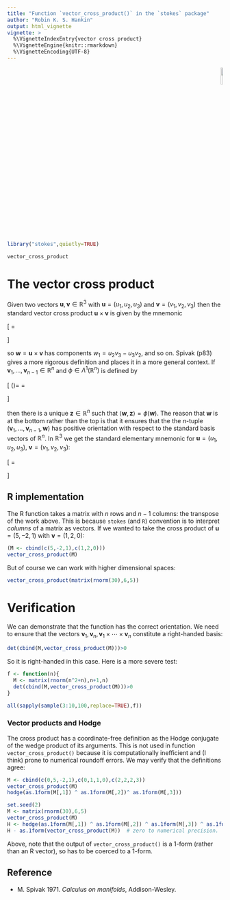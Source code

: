 ```yaml
---
title: "Function `vector_cross_product()` in the `stokes` package"
author: "Robin K. S. Hankin"
output: html_vignette
vignette: >
  %\VignetteIndexEntry{vector cross product}
  %\VignetteEngine{knitr::rmarkdown}
  %\VignetteEncoding{UTF-8}
---
```


<p style="text-align: right;">
![](`r system.file("help/figures/stokes.png", package = "stokes")`){width=10%}
</p>

```r
library("stokes",quietly=TRUE)
```

```r
vector_cross_product
```

# The vector cross product

Given two vectors $\mathbf{u},\mathbf{v}\in\mathbb{R}^3$ with
$\mathbf{u}=(u_1,u_2,u_3)$ and $\mathbf{v}=(v_1,v_2,v_3)$ then the
standard vector cross product $\mathbf{u}\times\mathbf{v}$ is given by
the mnemonic

\[
\mathbf{u}\times\mathbf{v}=
\mathrm{det}
\begin{pmatrix} i & j & k \\ u_1&u_2&u_3\\ v_1&v_2&v_3
\end{pmatrix}
\]

so $\mathbf{w}=\mathbf{u}\times\mathbf{v}$ has components
$w_1=u_2v_3-u_3v_2$, and so on.  Spivak (p83) gives a more rigorous
definition and places it in a more general context.  If
$\mathbf{v}_1,\ldots,\mathbf{v}_{n-1}\in\mathbb{R}^n$ and
$\phi\in\Lambda^1\left(\mathbb{R}^n\right)$ is defined by

\[
\phi(\mathbf{w})=\mathrm{det}
\begin{pmatrix} 
\mathbf{v}_1\\
\vdots\\
\mathbf{v}_n\\
\mathbf{w}
\end{pmatrix}
=
\mathrm{det}
\begin{pmatrix} 
v_1^1&\ldots& v_1^n\\
\vdots&\ddots&\vdots\\
v_{n-1}^1&\ldots& v_{n-1}^n\\
w_{n-1}&\ldots& w_{n-1}
\end{pmatrix}
\]

then there is a unique $\mathbf{z}\in\mathbb{R}^n$ such that
$\left\langle\mathbf{w},\mathbf{z}\right\rangle=\phi(\mathbf{w})$.
The reason that $\mathbf{w}$ is at the bottom rather than the top is
that it ensures that the the $n$-tuple
$(\mathbf{v}_1,\ldots,\mathbf{v}_{n-1},\mathbf{w})$ has positive
orientation with respect to the standard basis vectors of
$\mathbb{R}^n$.  In $\mathbb{R}^3$ we get the standard elementary
mnemonic for $\mathbf{u}=(u_1,u_2,u_3)$, $\mathbf{v}=(v_1,v_2,v_3)$:

\[
\mathbf{u}\times\mathbf{v}=
\mathrm{det}
\begin{pmatrix}
i&j&k\\
u_1&u_2&u_3\\
v_1&v_2&v_3
\end{pmatrix}
\]


## R implementation {-}

The R function \code{vector_cross_product()} takes a matrix with $n$
rows and $n-1$ columns: the transpose of the work above.  This is
because `stokes` (and `R`) convention is to interpret _columns_ of a
matrix as vectors.  If we wanted to take the cross product of
$\mathbf{u}=(5,-2,1)$ with $\mathbf{v}=(1,2,0)$:

```r
(M <- cbind(c(5,-2,1),c(1,2,0)))
vector_cross_product(M)
```

But of course we can work with higher dimensional spaces:

```r
vector_cross_product(matrix(rnorm(30),6,5))
```

# Verification

We can demonstrate that the function has the correct orientation.  We
need to ensure that the vectors
$\mathbf{v}_1,\mathbf{v}_n,\mathbf{v}_1\times\cdots\times\mathbf{v}_n$
constitute a right-handed basis:

```r
det(cbind(M,vector_cross_product(M)))>0
```

So it is right-handed in this case.  Here is a more severe test:

```r
f <- function(n){
  M <- matrix(rnorm(n^2+n),n+1,n)
  det(cbind(M,vector_cross_product(M)))>0
}

all(sapply(sample(3:10,100,replace=TRUE),f))
```

### Vector products and Hodge 

The cross product has a coordinate-free definition as the Hodge
conjugate of the wedge product of its arguments.  This is not used in
function `vector_cross_product()` because it is computationally
inefficient and (I think) prone to numerical roundoff errors.
We may verify that the definitions agree:

```r
M <- cbind(c(0,5,-2,1),c(0,1,1,0),c(2,2,2,3))
vector_cross_product(M)
hodge(as.1form(M[,1]) ^ as.1form(M[,2])^ as.1form(M[,3]))
```

```r
set.seed(2)
M <- matrix(rnorm(30),6,5)
vector_cross_product(M)
H <- hodge(as.1form(M[,1]) ^ as.1form(M[,2]) ^ as.1form(M[,3]) ^ as.1form(M[,4]) ^ as.1form(M[,5]))
H - as.1form(vector_cross_product(M))  # zero to numerical precision.
```

Above, note that the output of `vector_cross_product()` is a 1-form
(rather than an R vector), so has to be coerced to a 1-form.


## Reference

*  M. Spivak 1971. _Calculus on manifolds_, Addison-Wesley.


